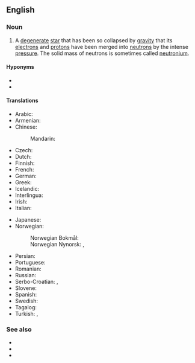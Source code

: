 {{also|neutron-star}}
==English==
{{wikipedia}}

===Noun===
{{en-noun}}

# {{lb|en|star}} A [[degenerate]] [[star]] that has been so collapsed by [[gravity]] that its [[electron]]s and [[proton|protons]] have been merged into [[neutron]]s by the intense [[pressure]]. The solid mass of neutrons is sometimes called [[neutronium]].

====Hyponyms====
* {{l|en|magnetar}}
* {{l|en|pulsar}}

====Translations====
{{trans-top|star composed of neutrons}}
* Arabic: {{t|ar|نَجْم نْيُوتْرُونِيّ}}
* Armenian: {{t|hy|նեյտրոնային աստղ}}
* Chinese:
*: Mandarin: {{t+|cmn|中子星|tr=zhōngzǐxīng}}
* Czech: {{t|cs|neutronová hvězda|f}}
* Dutch: {{t+|nl|neutronenster|c}}
* Finnish: {{t+|fi|neutronitähti}}
* French: {{t+|fr|étoile à neutrons|f}}
* German: {{t+|de|Neutronenstern|m}}
* Greek: {{t+|el|αστέρας νετρονίων|n}}
* Icelandic: {{t|is|nifteindastjarna|f}}
* Interlingua: {{t|ia|stella de neutrones}}
* Irish: {{t|ga|neodrónréalta|f}}
* Italian: {{t|it|stella neutronica|f}}
{{trans-mid}}
* Japanese: {{t+|ja|中性子星|tr=chūseishi-sei|sc=Jpan}}
* Norwegian:
*: Norwegian Bokmål: {{t|nb|nøytronstjerne|m|f}}
*: Norwegian Nynorsk: {{t|nn|nøytronstjerne|f}}, {{t|nn|nøytronstjerna|f}}
* Persian: {{t+|fa|ستاره نوترونی|sc=fa-Arab}}
* Portuguese: {{t|pt|estrela de nêutrons}}
* Romanian: {{t+|ro|stea neutronică|f}}
* Russian: {{t+|ru|нейтро́нная звезда́|f}}
* Serbo-Croatian: {{t|sh|neutronska zvijezda}}, {{t|sh|neutronska zvezda}}
* Slovene: {{t|sl|nevtronska zvezda|f}}
* Spanish: {{t|es|estrella de neutrones|f}}
* Swedish: {{t+|sv|neutronstjärna}}
* Tagalog: {{t|tl|bituin ng awansik}}
* Turkish: {{t|tr|nötron yıldızı}}, {{t|tr|ılıncık yıldızı}}
{{trans-bottom}}

===See also===
* {{l|en|black hole}}
* {{l|en|collapsar}}
* {{l|en|quasar}}